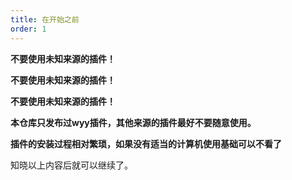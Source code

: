 ```yaml
---
title: 在开始之前
order: 1
---
```


**不要使用未知来源的插件！**

**不要使用未知来源的插件！**

**不要使用未知来源的插件！**

**本仓库只发布过wyy插件，其他来源的插件最好不要随意使用。**

**插件的安装过程相对繁琐，如果没有适当的计算机使用基础可以不看了**

知晓以上内容后就可以继续了。